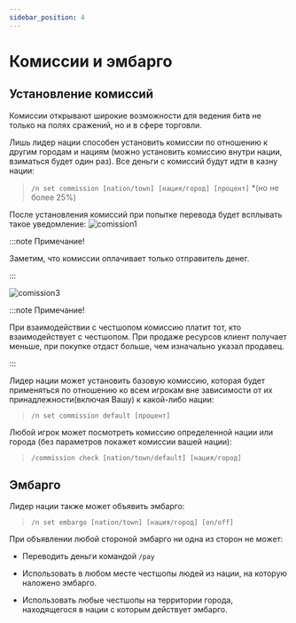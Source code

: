 ```yaml
---
sidebar_position: 4
---
```


# Комиссии и эмбарго

## **Установление комиссий**
 
 Комиссии открывают широкие возможности для ведения битв не только на полях сражений, но и в сфере торговли.
 
 Лишь лидер нации способен установить комиссии по отношению к другим городам и нациям (можно установить комиссию внутри нации, взиматься будет один раз). Все деньги с комиссий будут идти в казну нации:
 >`/n set commission [nation/town] [нация/город] [процент]` *(но не более 25%)
 
После установления комиссий при попытке перевода будет всплывать такое уведомление:
![comission1](/economy/comission1.png)

:::note Примечание!

Заметим, что комиссии оплачивает только отправитель денег.

:::


![comission3](/economy/comission3.png)

:::note Примечание!

При взаимодействии с честшопом комиссию платит тот, кто взаимодействует с честшопом. При продаже ресурсов клиент получает меньше, при покупке отдаст больше, чем изначально указал продавец. 

:::

Лидер нации может установить базовую комиссию, которая будет применяться по отношению ко всем игрокам вне зависимости от их принадлежности(включая Вашу) к какой-либо нации:
 
 >`/n set commission default [процент]`
 
Любой игрок может посмотреть комиссию определенной нации или города (без параметров покажет комиссии вашей нации):

>`/commission check [nation/town/default] [нация/город]`

## **Эмбарго**

Лидер нации также может объявить эмбарго:

>`/n set embargo [nation/town] [нация/город] [on/off]`
 
При объявлении любой стороной эмбарго ни одна из сторон не может:

-   Переводить деньги командой `/pay`
    
-   Использовать в любом месте честшопы людей из нации, на которую наложено эмбарго.
    
-   Использовать любые честшопы на территории города, находящегося в нации с которым действует эмбарго.